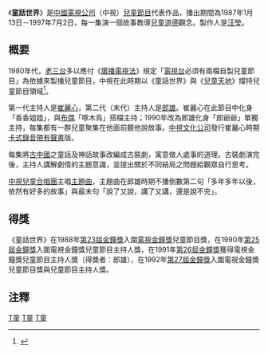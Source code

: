 {{Otheruses|other=位在新竹的遊樂園(已停業)|童話世界 (遊樂園)}}
{{Infobox television
| 名稱 = 童話世界
| 原名 = ''Fantasy Fairy Land''
| 圖片 = 
| 分類 = 兒童節目
| 標語 = 
| 主持 = [[崔麗心|崔麗心]]（第一代）<br />[[郎雄|郎雄]]（第二代）
| 國家 = {{ROC-TW}}
| 集數 = 
| 每集長 = 30分鐘（含兩節[[廣告|廣告]]）
| 製作人 = [[汪瑩|汪瑩]]
| 製作公司 = [[中國電視公司|中國電視公司]]節目部
| 播出國家 = {{TWN}}
| 視頻制式 = [[SDTV|SDTV]]（標準畫質電視[[480i|480i]]）
| 頻道 = [[中視頻道|中視頻道]]
| 開始 = 1987年1月13日
| 結束 = 1997年7月2日
| 官方網站 = 
| related = 
}}
{{notability unreferenced|time=2016-10-24T14:09:00+08:00}}
{{NoteUTC+8}}
《'''童話世界'''》是[[中國電視公司|中國電視公司]]（中視）[[兒童電視節目|兒童節目]]代表作品，播出期間為1987年1月13日－1997年7月2日，每一集演一個故事教導[[兒童|兒童]][[道德|道德]]觀念。製作人是[[汪瑩|汪瑩]]。

== 概要 ==
1980年代，[[老三台|老三台]]多以應付《[[廣電三法|廣播電視法]]》規定「[[電視台|電視台]]必須有兩檔自製兒童節目」為依據來製播兒童節目，中視在此時期以《童話世界》與《[[兒童天地|兒童天地]]》撐持兒童節目領域<ref>{{cite news|url=http://www.tvcr.org.tw/p-media/media20.htm|title=台灣電視兒童節目探討|newspaper=《媒體識讀教育月刊》第20期|publisher=媒體識讀教育基金會|author=李秀美|date=日期不詳|accessdate=2016-02-06|deadurl=yes|archiveurl=https://archive.is/20160210202054/http://www.tvcr.org.tw/p-media/media20.htm|archivedate=2016-02-10}}</ref>。

第一代主持人是[[崔麗心|崔麗心]]，第二代（末代）主持人是[[郎雄|郎雄]]。崔麗心在此節目中化身「香香姐姐」，與[[布偶|布偶]]「啄木鳥」搭檔主持；1990年改為郎雄化身「郎爺爺」單獨主持，每集都有一群兒童聚集在他面前聽他說故事。[[中視文化公司|中視文化公司]]發行崔麗心時期[[卡式錄音帶|卡式錄音帶]][[有聲書|有聲書]]版。

每集將[[古中國|古中國]]之童話及神話故事改編成古裝劇，寓意做人處事的道理。古裝劇演完後，主持人講解劇情的主題意識，並提出關於不同結局之問題給觀眾自行思考。

[[中視兒童合唱團|中視兒童合唱團]]主唱[[主題曲|主題曲]]，主題曲在郎雄時期不播倒數第二句「多年多年以後，依然有好多的故事」與最末句「說了又說，講了又講，還是說不完」。

== 得獎 ==

《童話世界》在1988年[[第23屆金鐘獎|第23屆金鐘獎]]入圍[[電視金鐘獎|電視金鐘獎]]兒童節目獎，在1990年[[第25屆金鐘獎|第25屆金鐘獎]]入圍電視金鐘獎兒童節目主持人獎，在1991年[[第26屆金鐘獎|第26屆金鐘獎]]獲得電視金鐘獎兒童節目主持人獎（得獎者：郎雄），在1992年[[第27屆金鐘獎|第27屆金鐘獎]]入圍電視金鐘獎兒童節目獎與兒童節目主持人獎。

==注釋==

{{reflist}}
{{電視小作品}}

[[Category:中視電視節目|T童]]
[[Category:臺灣兒童電視節目|T童]]
[[Category:兒童電視劇|T童]]